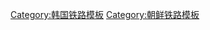 {{鐵道路線|
| 模板名稱 = 金刚山线
| 名稱 = [[金刚山线]]（已废止）
| 代表色 = black
| 背景顏色 = #ffffff
| Logo = 
| 車站列表 = [[铁原站|铁原]] - [[四要站|四要]] - [[东铁原站|东铁原]] - [[东松站|东松]] - [[阳地站 (江原道)|阳地]] - [[二吉站|二吉]] - [[亭渊站|亭渊]] - [[榆谷站 (江原道)|榆谷]] - [[金谷站 (江原道)|金谷]] - [[金化站|金化]] - [[光三站|光三]] - （[[北朝鮮|朝]][[韓國|韓]]分界） - [[下所站|下所]] - [[杏亭站|杏亭]] - [[白杨站|白杨]] - [[金城站 (江原道)|金城]] - [[庆坡站|庆坡]] - [[炭甘站|炭甘]] - [[南昌道站|南昌道]] - [[昌道站|昌道]] - [[岐城站|岐城]] - [[县里站|县里]] - [[桃坡站|桃坡]] - [[花溪站 (江原道)|花溪]] - [[五两站|五两]] - [[断发岭站|断发岭]] - [[末辉里站|末辉里]] - [[竝武站|竝武]] - [[内金刚站|内金刚]]}}<noinclude>
[[Category:韩国铁路模板]]
[[Category:朝鲜铁路模板]]

</noinclude>